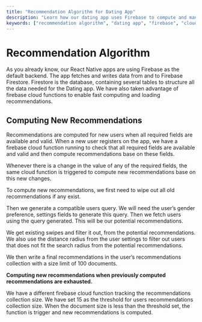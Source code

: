 ```yaml
---
title: "Recommendation Algorithm for Dating App"
description: "Learn how our dating app uses Firebase to compute and manage user recommendations efficiently."
keywords: ["recommendation algorithm", "dating app", "firebase", "cloud functions", "react native", "firestore"]
---
```


# Recommendation Algorithm  

As you already know, our React Native apps are using Firebase as the default backend. The app fetches and writes data from and to Firebase Firestore. Firestore is the database, containing several tables to structure all the data needed for the Dating app.
We have also taken advantage of firebase cloud functions to enable fast computing and loading recommendations.

## Computing New Recommendations  

Recommendations are computed for new users when all required fields are available and valid.
When a new user registers on the app, we have a firebase cloud function running to check that all required fields are available and valid and then compute recommendations base on these fields.

Whenever there is a change in the value of any of the required fields, the same cloud function is triggered to compute new recommendations base on this new changes.

To compute new recommendations, we first need to wipe out all old recommendations if any exist.

Then we generate a compatible users query.
We will need the user’s gender preference, settings fields to generate this query.
Then we fetch users using the query generated. This will be our potential recommendations.

We get existing swipes and filter it out, from the potential recommendations.
We also use the distance radius from the user settings to filter out users that does not fit the search radius from the potential recommendations.

We then write a final recommendations in the user’s recommendations collection with a size limit of 100 documents.

__Computing new recommendations when previously computed recommendations are exhausted.__ 

We have a different firebase cloud function tracking the recommendations collection size.
We have set 15 as the threshold for users recommendations collection size.
When the document size is less than the threshold set, the function is trigger and new recommendations is computed.